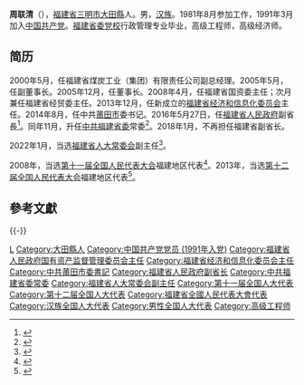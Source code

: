 '''周联清'''（{{bd|1962年|10月||catIdx=Zhou周}}），[[福建省|福建省]][[三明市|三明市]][[大田縣|大田縣]]人。男，[[汉族|汉族]]。1981年8月参加工作，1991年3月加入[[中国共产党|中国共产党]]。[[福建省委党校|福建省委党校]]行政管理专业毕业，高级工程师，高级经济师。

== 简历 ==
2000年5月，任福建省煤炭工业（集团）有限责任公司副总经理。2005年5月，任副董事长。2005年12月，任董事长。2008年4月，任福建省国资委主任；次月兼任福建省经贸委主任。2013年12月，任新成立的[[福建省经济和信息化委员会|福建省经济和信息化委员会]]主任。2014年8月，任中共[[莆田市|莆田市]]委书记。2016年5月27日，任[[福建省人民政府|福建省人民政府]]副省長<ref>{{cite news|title=福建莆田市委原书记周联清升任福建省副省长|url=http://www.thepaper.cn/newsDetail_forward_1475198|accessdate=2016-05-27|newspaper=澎湃新闻|archive-date=2019-07-17|archive-url=https://web.archive.org/web/20190717083611/https://www.thepaper.cn/newsDetail_forward_1475198|dead-url=no}}</ref>。同年11月，升任[[中共福建省委|中共福建省委]]常委<ref>{{cite web|url=http://www.thepaper.cn/newsDetail_forward_1569294|title=福建新一届省委常委、省委委员、候补委员、省纪委委员亮相|publisher=澎湃新闻|accessdate=2016-11-27|archive-date=2016-11-28|archive-url=https://web.archive.org/web/20161128145813/http://www.thepaper.cn/newsDetail_forward_1569294|dead-url=no}}</ref>。2018年1月，不再担任福建省副省长。

2022年1月，当选[[福建省人大常委会|福建省人大常委会]]副主任<ref>{{cite web|url=http://district.ce.cn/newarea/sddy/202201/25/t20220125_37287956.shtml|title=周联清、庄稼汉当选福建省人大常委会副主任|publisher=中国经济网|accessdate=2022-01-28|archive-date=2022-01-27|archive-url=https://web.archive.org/web/20220127181903/http://district.ce.cn/newarea/sddy/202201/25/t20220125_37287956.shtml|dead-url=no}}</ref>。

2008年，当选[[第十一届全国人民代表大会|第十一届全国人民代表大会]]福建地区代表<ref>{{cite news|title=全国人大代表信息-周联清|url=http://210.82.31.1:8084/delegate/viewDelegate.action?dbid=111100|accessdate=2013-04-05|newspaper=全国人大网|archive-url=https://web.archive.org/web/20140407061533/http://www.npc.gov.cn/delegate/viewDelegate.action?dbid=111100|archive-date=2014-04-07|dead-url=yes}}</ref>。2013年，当选[[第十二届全国人民代表大会|第十二届全国人民代表大会]]福建地区代表<ref>{{cite news|title=全国人大代表信息-周联清|url= http://210.82.31.1:8084/delegate/viewDelegate.action?dbid=121070|accessdate=2013-04-05|newspaper=全国人大网}}{{Dead link|date=2019年12月 |bot=InternetArchiveBot |fix-attempted=yes }}</ref>。

==參考文獻==
{{reflist}}

{{-}}
{{start box}}
{{s-ppo|cpc}}
{{s-before|[[梁建勇|梁建勇]]}}
{{s-title|[[中国共产党莆田市委员会|中国共产党莆田市委员会]]书记|2014年8月－2016年8月}}
{{s-after|[[林宝金|林宝金]]}}
{{s-gov|prc}}
{{s-new}}
{{s-title|[[福建省经济和信息化委员会|福建省经济和信息化委员会]]主任|2013年12月－2014年8月}}
{{s-after|[[林国耀|林国耀]]}}
{{s-before|[[徐钢|徐　钢]]}}
{{s-title|[[福建省经济和贸易委员会|福建省经济和贸易委员会]]主任|2008年5月－2013年12月}}
{{s-after|机构撤销}}
{{s-before|[[徐钢|徐　钢]]}}
{{s-title|[[福建省人民政府国有资产监督管理委员会|福建省人民政府国有资产监督管理委员会]]主任|2008年4月－2014年8月}}
{{s-after|[[郭锡文|郭锡文]]}}
{{end box}}
{{福建省领导人}}

{{DEFAULTSORT:Zhou周}}
[[Category:周姓|L]]
[[Category:大田縣人|Category:大田縣人]]
[[Category:中国共产党党员_(1991年入党)|Category:中国共产党党员 (1991年入党)]]
[[Category:福建省人民政府国有资产监督管理委员会主任|Category:福建省人民政府国有资产监督管理委员会主任]]
[[Category:福建省经济和信息化委员会主任|Category:福建省经济和信息化委员会主任]]
[[Category:中共莆田市委書記|Category:中共莆田市委書記]]
[[Category:福建省人民政府副省长|Category:福建省人民政府副省长]]
[[Category:中共福建省委常委|Category:中共福建省委常委]]
[[Category:福建省人大常委会副主任|Category:福建省人大常委会副主任]]
[[Category:第十一届全国人大代表|Category:第十一届全国人大代表]]
[[Category:第十二届全国人大代表|Category:第十二届全国人大代表]]
[[Category:福建省全國人民代表大會代表|Category:福建省全國人民代表大會代表]]
[[Category:汉族全国人大代表|Category:汉族全国人大代表]]
[[Category:男性全国人大代表|Category:男性全国人大代表]]
[[Category:高级工程师|Category:高级工程师]]